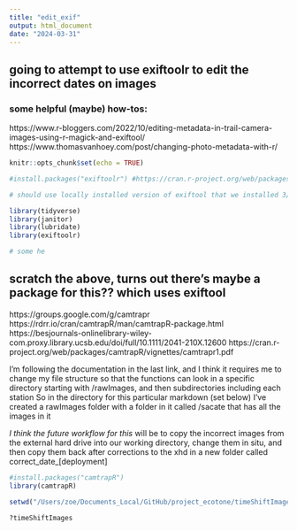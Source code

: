 ```yaml
---
title: "edit_exif"
output: html_document
date: "2024-03-31"
---
```


## going to attempt to use exiftoolr to edit the incorrect dates on images
### some helpful (maybe) how-tos:
https://www.r-bloggers.com/2022/10/editing-metadata-in-trail-camera-images-using-r-magick-and-exiftool/
https://www.thomasvanhoey.com/post/changing-photo-metadata-with-r/

```r
knitr::opts_chunk$set(echo = TRUE)

#install.packages("exiftoolr") #https://cran.r-project.org/web/packages/exiftoolr/exiftoolr.pdf

# should use locally installed version of exiftool that we installed 3/31/2024

library(tidyverse)
library(janitor)
library(lubridate)
library(exiftoolr)

# some he
```

## scratch the above, turns out there's maybe a package for this?? which uses exiftool
https://groups.google.com/g/camtrapr
https://rdrr.io/cran/camtrapR/man/camtrapR-package.html
https://besjournals-onlinelibrary-wiley-com.proxy.library.ucsb.edu/doi/full/10.1111/2041-210X.12600
https://cran.r-project.org/web/packages/camtrapR/vignettes/camtrapr1.pdf

I'm following the documentation in the last link, and I think it requires me to change my file structure so that the functions can look in a specific directory starting with /rawImages, and then subdirectories including each station
So in the directory for this particular markdown (set below) I've created a rawImages folder with a folder in it called /sacate that has all the images in it

*I think the future workflow for this* will be to copy the incorrect images from the external hard drive into our working directory, change them in situ, and then copy them back after corrections to the xhd in a new folder called correct_date_[deployment]

```r
#install.packages("camtrapR")
library(camtrapR)

setwd("/Users/zoe/Documents_Local/GitHub/project_ecotone/timeShiftImages")

?timeShiftImages


```

